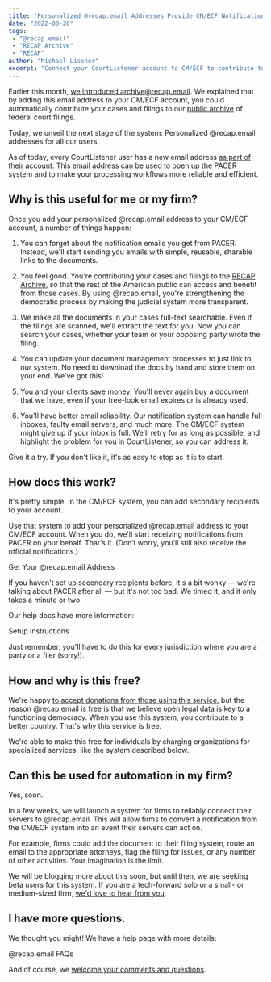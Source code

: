```yaml
---
title: "Personalized @recap.email Addresses Provide CM/ECF Notification Handling for All"
date: "2022-08-26"
tags:
 - "@recap.email"
 - "RECAP Archive"
 - "RECAP"
author: "Michael Lissner"
excerpt: "Connect your CourtListener account to CM/ECF to contribute to the public and save yourself time and money."
---
```


<p class="lead">Earlier this month, <a href="/2022/08/05/send-us-your-notifications/">we introduced &#097;&#114;&#099;&#104;&#105;&#118;&#101;&#064;&#114;&#101;&#099;&#097;&#112;&#046;&#101;&#109;&#097;&#105;&#108;</a>. We explained that by adding this email address to your CM/ECF account, you could automatically contribute your cases and filings to our <a href="https://www.courtlistener.com/recap/">public archive</a> of federal court filings.
</p>

Today, we unveil the next stage of the system: Personalized @recap.email addresses for all our users.

As of today, every CourtListener user has a new email address [as part of their account][profile]. This email address can be used to open up the PACER system and to make your processing workflows more reliable and efficient.


## Why is this useful for me or my firm?

Once you add your personalized @recap.email address to your CM/ECF account, a number of things happen:

1. You can forget about the notification emails you get from PACER. Instead, we'll start sending you emails with simple, reusable, sharable links to the documents.

2. You feel good. You're contributing your cases and filings to the [RECAP Archive][r], so that the rest of the American public can access and benefit from those cases. By using @recap.email, you're strengthening the democratic process by making the judicial system more transparent.

3. We make all the documents in your cases full-text searchable. Even if the filings are scanned, we'll extract the text for you. Now you can search your cases, whether your team or your opposing party wrote the filing.

4. You can update your document management processes to just link to our system. No need to download the docs by hand and store them on your end. We've got this!

5. You and your clients save money. You'll never again buy a document that we have, even if your free-look email expires or is already used.

6. You'll have better email reliability. Our notification system can handle full inboxes, faulty email servers, and much more. The CM/ECF system might give up if your inbox is full. We'll retry for as long as possible, and highlight the problem for you in CourtListener, so you can address it.

Give it a try. If you don't like it, it's as easy to stop as it is to start.


## How does this work?

It's pretty simple. In the CM/ECF system, you can add secondary recipients to your account.

Use that system to add your personalized @recap.email address to your CM/ECF account. When you do, we'll start receiving notifications from PACER on your behalf. That's it. (Don’t worry, you’ll still also receive the official notifications.)

<PurpleButton href="https://www.courtlistener.com/profile/recap-dot-email/" size="lg">Get Your @recap.email Address</PurpleButton>

If you haven't set up secondary recipients before, it's a bit wonky &mdash; we're talking about PACER after all &mdash; but it's not too bad. We timed it, and it only takes a minute or two.

Our help docs have more information:

<PurpleButton href="https://www.courtlistener.com/help/recap/email/#how-do-i-set-it-up" size="lg">Setup Instructions</PurpleButton>

Just remember, you'll have to do this for every jurisdiction where you are a party or a filer (sorry!).


## How and why is this free?

We're happy [to accept donations from those using this service][d], but the reason @recap.email is free is that we believe open legal data is key to a functioning democracy. When you use this system, you contribute to a better country. That's why this service is free.

We're able to make this free for individuals by charging organizations for specialized services, like the system described below.


## Can this be used for automation in my firm?

Yes, soon.

In a few weeks, we will launch a system for firms to reliably connect their servers to @recap.email. This will allow firms to convert a notification from the CM/ECF system into an event their servers can act on.

For example, firms could add the document to their filing system, route an email to the appropriate attorneys, flag the filing for issues, or any number of other activities. Your imagination is the limit.

We will be blogging more about this soon, but until then, we are seeking beta users for this system. If you are a tech-forward solo or a small- or medium-sized firm, [we'd love to hear from you][c].


## I have more questions.

We thought you might! We have a help page with more details:

<PurpleButton href="https://www.courtlistener.com/help/recap/email/" size="lg">@recap.email FAQs</PurpleButton>

And of course, we [welcome your comments and questions][c].



[r]: https://www.courtlistener.com/recap/
[profile]: https://www.courtlistener.com/profile/recap-dot-email/
[d]: https://free.law/donate/
[c]: /contact/
